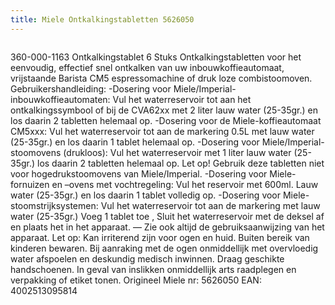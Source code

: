 ```yaml
---
title: Miele Ontkalkingstabletten 5626050
---
```



<Image src={imageProduct} width={imageProduct.width} alt="" />


360-000-1163
Ontkalkingstablet 6 Stuks
Ontkalkingstabletten voor het eenvoudig, effectief snel ontkalken van uw inbouwkoffieautomaat, vrijstaande Barista CM5 espressomachine of druk loze combistoomoven.
Gebruikershandleiding:
-Dosering voor Miele/Imperial-inbouwkoffieautomaten: Vul het waterreservoir tot aan het ontkalkingssymbool of bij de CVA62xx met 2 liter lauw water (25-35gr.) en los daarin 2 tabletten helemaal op.
-Dosering voor de Miele-koffieautomaat CM5xxx: Vul het waterreservoir tot aan de markering 0.5L met lauw water (25-35gr.) en los daarin 1 tablet helemaal op.
-Dosering voor Miele/Imperial-stoomovens (drukloos): Vul het waterreservoir met 1 liter lauw water (25-35gr.) los daarin 2 tabletten helemaal op. Let op! Gebruik deze tabletten niet voor hogedrukstoomovens van Miele/Imperial.
-Dosering voor Miele-fornuizen en –ovens met vochtregeling: Vul het reservoir met 600ml. Lauw water (25-35gr.) en los daarin 1 tablet volledig op.
-Dosering voor Miele-stoomstrijksystemen: Vul het waterreservoir tot aan de markering met lauw water (25-35gr.) Voeg 1 tablet toe , Sluit het waterreservoir met de deksel af en plaats het in het apparaat.
&#8212; Zie ook altijd de gebruiksaanwijzing van het apparaat.
Let op:
Kan irriterend zijn voor ogen en huid. Buiten bereik van kinderen bewaren.
Bij aanraking met de ogen onmiddellijk met overvloedig water afspoelen en deskundig medisch inwinnen. Draag geschikte handschoenen. In geval van inslikken onmiddellijk arts raadplegen en verpakking of etiket tonen.
Origineel Miele nr: 5626050
EAN: 4002513095814
